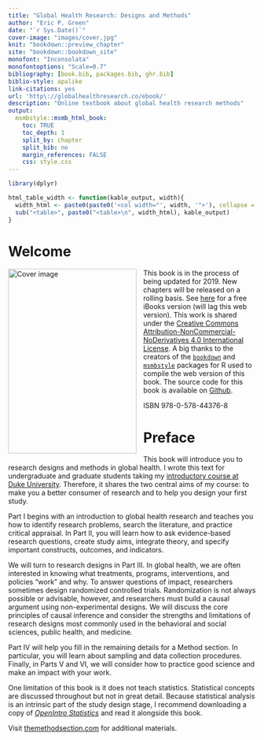 ```yaml
--- 
title: "Global Health Research: Designs and Methods"
author: "Eric P. Green"
date: "`r Sys.Date()`"
cover-image: "images/cover.jpg"
knit: "bookdown::preview_chapter"
site: "bookdown::bookdown_site"
monofont: "Inconsolata"
monofontoptions: "Scale=0.7"
bibliography: [book.bib, packages.bib, ghr.bib]
biblio-style: apalike
link-citations: yes
url: 'http\://globalhealthresearch.co/ebook/'
description: "Online textbook about global health research methods"
output:
  msmbstyle::msmb_html_book:
    toc: TRUE
    toc_depth: 1
    split_by: chapter
    split_bib: no
    margin_references: FALSE
    css: style.css
---
```


```r
library(dplyr)

html_table_width <- function(kable_output, width){
  width_html <- paste0(paste0('<col width="', width, '">'), collapse = "\n")
  sub("<table>", paste0("<table>\n", width_html), kable_output)
}
```

# Welcome {-}

<img src="images/cover.jpg" width="261" height="375" alt="Cover image" align="left" style="margin: 0 1em 1em 0" /> This book is in the process of being updated for 2019. New chapters will be released on a rolling basis. See [here](https://itunes.apple.com/us/book/global-health-research/id1448605422?mt=13) for a free iBooks version (will lag this web version). This work is shared under the [Creative Commons Attribution-NonCommercial-NoDerivatives 4.0 International License](https://creativecommons.org/licenses/by-nc-nd/4.0/). A big thanks to the creators of the [`bookdown`](https://github.com/rstudio/bookdown) and [`msmbstyle`](https://github.com/grimbough/msmbstyle) packages for R used to compile the web version of this book. The source code for this book is available on [Github](https://github.com/ericpgreen/GHRbook).

ISBN 978-0-578-44376-8

# Preface{-}

This book will introduce you to research designs and methods in global health. I wrote this text for undergraduate and graduate students taking my [introductory course at Duke University](http://www.globalhealthresearch.co/). Therefore, it shares the two central aims of my course: to make you a better consumer of research and to help you design your first study.

Part I begins with an introduction to global health research and teaches you how to identify research problems, search the literature, and practice critical appraisal. In Part II, you will learn how to ask evidence-based research questions, create study aims, integrate theory, and specify important constructs, outcomes, and indicators.

We will turn to research designs in Part III. In global health, we are often interested in knowing what treatments, programs, interventions, and policies “work” and why. To answer questions of impact, researchers sometimes design randomized controlled trials. Randomization is not always possible or advisable, however, and researchers must build a causal argument using non-experimental designs. We will discuss the core principles of causal inference and consider the strengths and limitations of research designs most commonly used in the behavioral and social sciences, public health, and medicine.

Part IV will help you fill in the remaining details for a Method section. In particular, you will learn about sampling and data collection procedures. Finally, in Parts V and VI, we will consider how to practice good science and make an impact with your work. 

One limitation of this book is it does not teach statistics. Statistical concepts are discussed throughout but not in great detail. Because statistical analysis is an intrinsic part of the study design stage, I recommend downloading a copy of [*OpenIntro Statistics*](https://www.openintro.org/stat/) and read it alongside this book.

Visit [themethodsection.com](http://www.themethodsection.com) for additional materials.



